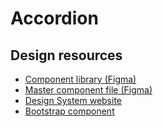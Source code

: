 
<Meta of={AccordionStories} />

# Accordion

## Design resources

- [Component library (Figma)](https://www.figma.com/file/qKsxl3ogIlBp7dafgxXuCA/QLD-GOV-DDS?type=design&node-id=6276-45691&mode=design&t=chjWFr1CLu6KQXzg-4)
- [Master component file (Figma)](https://www.figma.com/file/qKsxl3ogIlBp7dafgxXuCA/QLD-GOV-DDS?type=design&node-id=5990-98109&mode=design&t=ORVHLonASEFQzPeD-0)
- [Design System website](https://www.design-system.health.qld.gov.au/components/accordions)
- [Bootstrap component](https://getbootstrap.com/docs/5.3/components/accordion/)

<Canvas>
  <Story of={AccordionStories.Default} />
</Canvas>